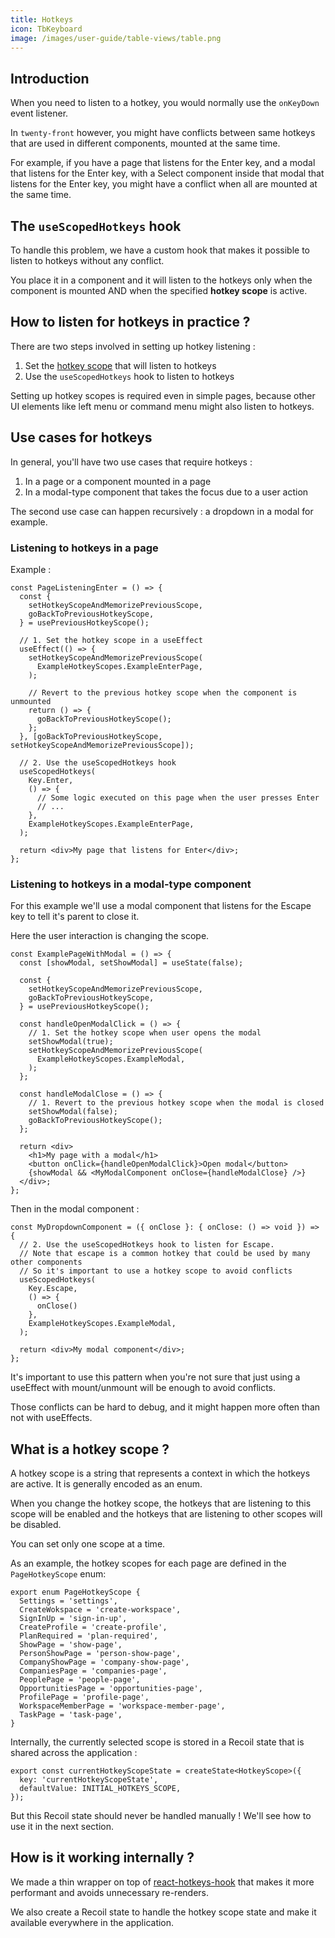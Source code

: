 ```yaml
---
title: Hotkeys
icon: TbKeyboard
image: /images/user-guide/table-views/table.png
---
```


## Introduction

When you need to listen to a hotkey, you would normally use the `onKeyDown` event listener.

In `twenty-front` however, you might have conflicts between same hotkeys that are used in different components, mounted at the same time.

For example, if you have a page that listens for the Enter key, and a modal that listens for the Enter key, with a Select component inside that modal that listens for the Enter key, you might have a conflict when all are mounted at the same time.

## The `useScopedHotkeys` hook

To handle this problem, we have a custom hook that makes it possible to listen to hotkeys without any conflict.

You place it in a component and it will listen to the hotkeys only when the component is mounted AND when the specified **hotkey scope** is active.

## How to listen for hotkeys in practice ?

There are two steps involved in setting up hotkey listening :
1. Set the [hotkey scope](#what-is-a-hotkey-scope-) that will listen to hotkeys
2. Use the `useScopedHotkeys` hook to listen to hotkeys

Setting up hotkey scopes is required even in simple pages, because other UI elements like left menu or command menu might also listen to hotkeys.

## Use cases for hotkeys

In general, you'll have two use cases that require hotkeys :
1. In a page or a component mounted in a page
2. In a modal-type component that takes the focus due to a user action

The second use case can happen recursively : a dropdown in a modal for example.

### Listening to hotkeys in a page

Example : 

```tsx
const PageListeningEnter = () => {
  const {
    setHotkeyScopeAndMemorizePreviousScope,
    goBackToPreviousHotkeyScope,
  } = usePreviousHotkeyScope();

  // 1. Set the hotkey scope in a useEffect
  useEffect(() => {
    setHotkeyScopeAndMemorizePreviousScope(
      ExampleHotkeyScopes.ExampleEnterPage,
    );

    // Revert to the previous hotkey scope when the component is unmounted
    return () => {
      goBackToPreviousHotkeyScope();
    };
  }, [goBackToPreviousHotkeyScope, setHotkeyScopeAndMemorizePreviousScope]);

  // 2. Use the useScopedHotkeys hook
  useScopedHotkeys(
    Key.Enter,
    () => {
      // Some logic executed on this page when the user presses Enter
      // ...
    },
    ExampleHotkeyScopes.ExampleEnterPage,
  );

  return <div>My page that listens for Enter</div>;
};
```

### Listening to hotkeys in a modal-type component

For this example we'll use a modal component that listens for the Escape key to tell it's parent to close it.

Here the user interaction is changing the scope.

```tsx
const ExamplePageWithModal = () => {
  const [showModal, setShowModal] = useState(false);

  const {
    setHotkeyScopeAndMemorizePreviousScope,
    goBackToPreviousHotkeyScope,
  } = usePreviousHotkeyScope();

  const handleOpenModalClick = () => {
    // 1. Set the hotkey scope when user opens the modal
    setShowModal(true);
    setHotkeyScopeAndMemorizePreviousScope(
      ExampleHotkeyScopes.ExampleModal,
    );
  };

  const handleModalClose = () => {
    // 1. Revert to the previous hotkey scope when the modal is closed
    setShowModal(false);
    goBackToPreviousHotkeyScope();
  };

  return <div>
    <h1>My page with a modal</h1>
    <button onClick={handleOpenModalClick}>Open modal</button>
    {showModal && <MyModalComponent onClose={handleModalClose} />}
  </div>;
};
```

Then in the modal component :

```tsx
const MyDropdownComponent = ({ onClose }: { onClose: () => void }) => {
  // 2. Use the useScopedHotkeys hook to listen for Escape.
  // Note that escape is a common hotkey that could be used by many other components
  // So it's important to use a hotkey scope to avoid conflicts
  useScopedHotkeys(
    Key.Escape,
    () => {
      onClose()
    },
    ExampleHotkeyScopes.ExampleModal,
  );

  return <div>My modal component</div>;
};
```

It's important to use this pattern when you're not sure that just using a useEffect with mount/unmount will be enough to avoid conflicts. 

Those conflicts can be hard to debug, and it might happen more often than not with useEffects.

## What is a hotkey scope ?

A hotkey scope is a string that represents a context in which the hotkeys are active. It is generally encoded as an enum.

When you change the hotkey scope, the hotkeys that are listening to this scope will be enabled and the hotkeys that are listening to other scopes will be disabled.

You can set only one scope at a time.

As an example, the hotkey scopes for each page are defined in the `PageHotkeyScope` enum:

```tsx
export enum PageHotkeyScope {
  Settings = 'settings',
  CreateWokspace = 'create-workspace',
  SignInUp = 'sign-in-up',
  CreateProfile = 'create-profile',
  PlanRequired = 'plan-required',
  ShowPage = 'show-page',
  PersonShowPage = 'person-show-page',
  CompanyShowPage = 'company-show-page',
  CompaniesPage = 'companies-page',
  PeoplePage = 'people-page',
  OpportunitiesPage = 'opportunities-page',
  ProfilePage = 'profile-page',
  WorkspaceMemberPage = 'workspace-member-page',
  TaskPage = 'task-page',
}
```

Internally, the currently selected scope is stored in a Recoil state that is shared across the application : 

```tsx
export const currentHotkeyScopeState = createState<HotkeyScope>({
  key: 'currentHotkeyScopeState',
  defaultValue: INITIAL_HOTKEYS_SCOPE,
});
```

But this Recoil state should never be handled manually ! We'll see how to use it in the next section.

## How is it working internally ? 

We made a thin wrapper on top of [react-hotkeys-hook](https://react-hotkeys-hook.vercel.app/docs/intro) that makes it more performant and avoids unnecessary re-renders.

We also create a Recoil state to handle the hotkey scope state and make it available everywhere in the application.